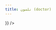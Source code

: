 ```yaml
---
title: نلسون (doctor)
---
```




<div dir="ltr">
<ApiReferenceReact
  configuration={{
    spec: {
      url: '/nelson.json',
    },
    hideDarkModeToggle:true,
    hideClientButton:true,
    hiddenClients:true,
    hideModels:true,
    theme:"fastify",
    darkMode:false,
    forceDarkModeState:"light",
    
  }}
/>
</div>